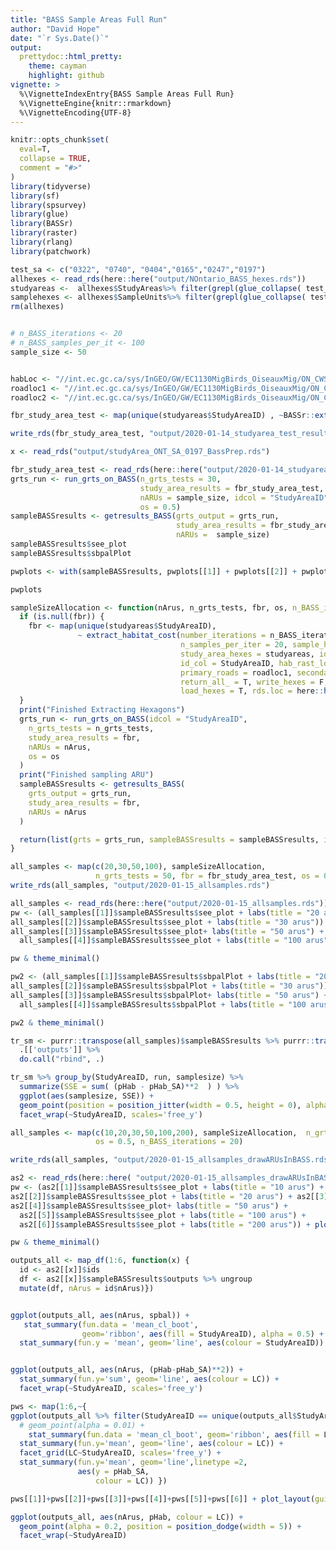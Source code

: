 ```yaml
---
title: "BASS Sample Areas Full Run"
author: "David Hope"
date: "`r Sys.Date()`"
output:
  prettydoc::html_pretty:
    theme: cayman
    highlight: github
vignette: >
  %\VignetteIndexEntry{BASS Sample Areas Full Run}
  %\VignetteEngine{knitr::rmarkdown}
  %\VignetteEncoding{UTF-8}
---
```


```r
knitr::opts_chunk$set(
  eval=T,
  collapse = TRUE,
  comment = "#>"
)
library(tidyverse)
library(sf)
library(spsurvey)
library(glue)
library(BASSr)
library(raster)
library(rlang)
library(patchwork)
```

```r
test_sa <- c("0322", "0740", "0404","0165","0247","0197")
allhexes <- read_rds(here::here("output/NOntario_BASS_hexes.rds"))
studyareas <-  allhexes$StudyAreas%>% filter(grepl(glue_collapse( test_sa,"|"), StudyAreaID))
samplehexes <- allhexes$SampleUnits%>% filter(grepl(glue_collapse( test_sa,"|"), StudyAreaID))
rm(allhexes)


# n_BASS_iterations <- 20
# n_BASS_samples_per_it <- 100
sample_size <- 50


habLoc <- "//int.ec.gc.ca/sys/InGEO/GW/EC1130MigBirds_OiseauxMig/ON_CWS/THEMES/BMS_ON/SANDBOX/dhdev/OnBMS/spatial/NontariobrandtLCC2015_reproj.tif"
roadloc1 <- "//int.ec.gc.ca/sys/InGEO/GW/EC1130MigBirds_OiseauxMig/ON_CWS/THEMES/BMS_ON/SPATIAL/SecondaryRoadsNOntario.shp"
roadloc2 <- "//int.ec.gc.ca/sys/InGEO/GW/EC1130MigBirds_OiseauxMig/ON_CWS/THEMES/BMS_ON/SPATIAL/PrimaryRoadsNOnt.shp"

```


```r
fbr_study_area_test <- map(unique(studyareas$StudyAreaID) , ~BASSr::extract_habitat_cost(number_iterations = n_BASS_iterations, n_samples_per_iter = n_BASS_samples_per_it, sample_hexes = samplehexes, study_area_hexes = studyareas, id = .x, id_col = StudyAreaID, hab_rast_location = habLoc, primary_roads = roadloc1, secondary_roads =roadloc2, return_all_ = T, write_hexes =T, load_hexes = T,quick = T, rds.loc="output" ))

write_rds(fbr_study_area_test, "output/2020-01-14_studyarea_test_results.rds")

```


```r
x <- read_rds("output/studyArea_ONT_SA_0197_BassPrep.rds")
```



```r
fbr_study_area_test <- read_rds(here::here("output/2020-01-14_studyarea_test_results.rds"))
grts_run <- run_grts_on_BASS(n_grts_tests = 30, 
                             study_area_results = fbr_study_area_test,
                             nARUs = sample_size, idcol = "StudyAreaID",
                             os = 0.5)
sampleBASSresults <- getresults_BASS(grts_output = grts_run,
                                     study_area_results = fbr_study_area_test,
                                     nARUs =  sample_size)
sampleBASSresults$see_plot
sampleBASSresults$sbpalPlot

pwplots <- with(sampleBASSresults, pwplots[[1]] + pwplots[[2]] + pwplots[[3]] + pwplots[[4]] + pwplots[[5]] + pwplots[[6]])


```


```r
pwplots
```


```r
sampleSizeAllocation <- function(nArus, n_grts_tests, fbr, os, n_BASS_iterations = 20) {
  if (is.null(fbr)) {
    fbr <- map(unique(studyareas$StudyAreaID),
               ~ extract_habitat_cost(number_iterations = n_BASS_iterations,
                                      n_samples_per_iter = 20, sample_hexes = samplehexes,
                                      study_area_hexes = studyareas, id = .x, 
                                      id_col = StudyAreaID, hab_rast_location = habLoc,
                                      primary_roads = roadloc1, secondary_roads = roadloc2,
                                      return_all_ = T, write_hexes = F, quick = T,
                                      load_hexes = T, rds.loc = here::here("output")))
  }
  print("Finished Extracting Hexagons")
  grts_run <- run_grts_on_BASS(idcol = "StudyAreaID",
    n_grts_tests = n_grts_tests,
    study_area_results = fbr,
    nARUs = nArus,
    os = os
  )
  print("Finished sampling ARU")
  sampleBASSresults <- getresults_BASS(
    grts_output = grts_run,
    study_area_results = fbr,
    nARUs = nArus
  )

  return(list(grts = grts_run, sampleBASSresults = sampleBASSresults, ids = tibble(nArus, n_grts_tests, os)))
}

all_samples <- map(c(20,30,50,100), sampleSizeAllocation, 
                   n_grts_tests = 50, fbr = fbr_study_area_test, os = 0.5)
write_rds(all_samples, "output/2020-01-15_allsamples.rds")


```


```r

all_samples <- read_rds(here::here("output/2020-01-15_allsamples.rds"))
pw <- (all_samples[[1]]$sampleBASSresults$see_plot + labs(title = "20 arus") +
all_samples[[2]]$sampleBASSresults$see_plot + labs(title = "30 arus")) /(
all_samples[[3]]$sampleBASSresults$see_plot+ labs(title = "50 arus") +
  all_samples[[4]]$sampleBASSresults$see_plot + labs(title = "100 arus")) + plot_layout(guides = 'collect')

pw & theme_minimal()
```



```r
pw2 <- (all_samples[[1]]$sampleBASSresults$sbpalPlot + labs(title = "20 arus") +
all_samples[[2]]$sampleBASSresults$sbpalPlot + labs(title = "30 arus")) /(
all_samples[[3]]$sampleBASSresults$sbpalPlot+ labs(title = "50 arus") +
  all_samples[[4]]$sampleBASSresults$sbpalPlot + labs(title = "100 arus")) + plot_layout(guides = 'collect')

pw2 & theme_minimal()
```

```r
tr_sm <- purrr::transpose(all_samples)$sampleBASSresults %>% purrr::transpose(.) %>% 
  .[['outputs']] %>% 
  do.call("rbind", .)

tr_sm %>% group_by(StudyAreaID, run, samplesize) %>% 
  summarize(SSE = sum( (pHab - pHab_SA)**2  ) ) %>% 
  ggplot(aes(samplesize, SSE)) + 
  geom_point(position = position_jitter(width = 0.5, height = 0), alpha = 0.3) +
  facet_wrap(~StudyAreaID, scales='free_y') 

```



```r

all_samples <- map(c(10,20,30,50,100,200), sampleSizeAllocation,  n_grts_tests = 50, fbr = NULL,
                   os = 0.5, n_BASS_iterations = 20)

write_rds(all_samples, "output/2020-01-15_allsamples_drawARUsInBASS.rds")


```



```r
as2 <- read_rds(here::here( "output/2020-01-15_allsamples_drawARUsInBASS.rds"))
pw <- (as2[[1]]$sampleBASSresults$see_plot + labs(title = "10 arus") +
as2[[2]]$sampleBASSresults$see_plot + labs(title = "20 arus") + as2[[3]]$sampleBASSresults$see_plot + labs(title = "30 arus")) / (
as2[[4]]$sampleBASSresults$see_plot+ labs(title = "50 arus") +
  as2[[5]]$sampleBASSresults$see_plot + labs(title = "100 arus") +
  as2[[6]]$sampleBASSresults$see_plot + labs(title = "200 arus")) + plot_layout(guides = 'collect')

pw & theme_minimal()


```






```r
outputs_all <- map_df(1:6, function(x) {
  id <- as2[[x]]$ids
  df <- as2[[x]]$sampleBASSresults$outputs %>% ungroup
  mutate(df, nArus = id$nArus)})


ggplot(outputs_all, aes(nArus, spbal)) + 
   stat_summary(fun.data = 'mean_cl_boot', 
                geom='ribbon', aes(fill = StudyAreaID), alpha = 0.5) +
  stat_summary(fun.y = 'mean', geom='line', aes(colour = StudyAreaID))


ggplot(outputs_all, aes(nArus, (pHab-pHab_SA)**2)) +
  stat_summary(fun.y='sum', geom='line', aes(colour = LC)) +
  facet_wrap(~StudyAreaID, scales='free_y')

pws <- map(1:6,~{
ggplot(outputs_all %>% filter(StudyAreaID == unique(outputs_all$StudyAreaID)[[.x]]), aes(nArus, pHab) )+
  # geom_point(alpha = 0.01) +
    stat_summary(fun.data = 'mean_cl_boot', geom='ribbon', aes(fill = LC), alpha = 0.5) +
  stat_summary(fun.y='mean', geom='line', aes(colour = LC)) +
  facet_grid(LC~StudyAreaID, scales='free_y') +
  stat_summary(fun.y='mean', geom='line',linetype =2, 
               aes(y = pHab_SA,
                   colour = LC)) })

pws[[1]]+pws[[2]]+pws[[3]]+pws[[4]]+pws[[5]]+pws[[6]] + plot_layout(guides = 'collect')

```





```r

ggplot(outputs_all, aes(nArus, pHab, colour = LC)) + 
  geom_point(alpha = 0.2, position = position_dodge(width = 5)) +
  facet_wrap(~StudyAreaID)

```

